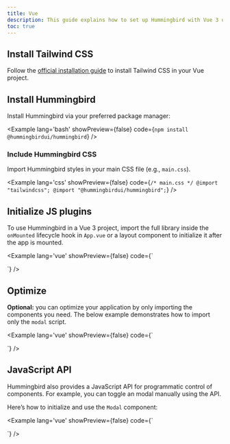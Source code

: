 ```yaml
---
title: Vue
description: This guide explains how to set up Hummingbird with Vue 3 using Tailwind CSS. It covers project setup, configuration, and usage so you can quickly build and style components in your Vue app.
toc: true
---
```



## Install Tailwind CSS

Follow the <a href="https://tailwindcss.com/docs/installation" target="_blank" rel="noopener noreferrer">official installation guide</a> to install Tailwind CSS in your Vue project.

## Install Hummingbird

Install Hummingbird via your preferred package manager:

<Example lang='bash' showPreview={false} code={`npm install @hummingbirdui/hummingbird`} />

### Include Hummingbird CSS

Import Hummingbird styles in your main CSS file (e.g., `main.css`).

<Example lang='css' showPreview={false} 
  code={`/* main.css */
  @import "tailwindcss";
  @import "@hummingbirdui/hummingbird";`} />


## Initialize JS plugins

To use Hummingbird in a Vue 3 project, import the full library inside the `onMounted` lifecycle hook in `App.vue` or a layout component to initialize it after the app is mounted.

<Example lang='vue' showPreview={false} 
  code={`<script setup>

  // Initialize Hummingbird
  onMounted(() => {
    import('@hummingbirdui/hummingbird')
  })
  </script>

  <template>
    ...
  </template>`} />

## Optimize

**Optional:** you can optimize your application by only importing the components you need. The below example demonstrates how to import only the `modal` script.

<Example lang='vue' showPreview={false} 
  code={`<script setup>

  onMounted(() => {
    // import('@hummingbirdui/hummingbird/lib/esm/scripts/alert');
    // import('@hummingbirdui/hummingbird/lib/esm/scripts/button');
    // import('@hummingbirdui/hummingbird/lib/esm/scripts/carousel');
    // import('@hummingbirdui/hummingbird/lib/esm/scripts/collapse');
    // import('@hummingbirdui/hummingbird/lib/esm/scripts/dropdown');
    import('@hummingbirdui/hummingbird/lib/esm/scripts/modal');
    // import('@hummingbirdui/hummingbird/lib/esm/scripts/offcanvas');
    // import('@hummingbirdui/hummingbird/lib/esm/scripts/popover');
    // import('@hummingbirdui/hummingbird/lib/esm/scripts/scrollspy');
    // import('@hummingbirdui/hummingbird/lib/esm/scripts/tab');
    // import('@hummingbirdui/hummingbird/lib/esm/scripts/toast');
    // import('@hummingbirdui/hummingbird/lib/esm/scripts/tooltip');
  })
  </script>

  <template>
    ...
  </template>`} />


## JavaScript API

Hummingbird also provides a JavaScript API for programmatic control of components. For example, you can toggle an modal manually using the API.

Here’s how to initialize and use the `Modal` component:

<Example lang='vue' showPreview={false} 
  code={`<script>

  onMounted(() => {
    const myModal = new Modal('.modal');
    const openBtn = document.querySelector('[data-open-demo-modal]');

    openBtn.addEventListener('click', () => {
      myModal.toggle();
    })
  })
  </script>

  <template>
    <button class="btn btn-primary" data-open-demo-modal>Open</button>
    <div class="modal"> ... </div>
  </template>`} />

